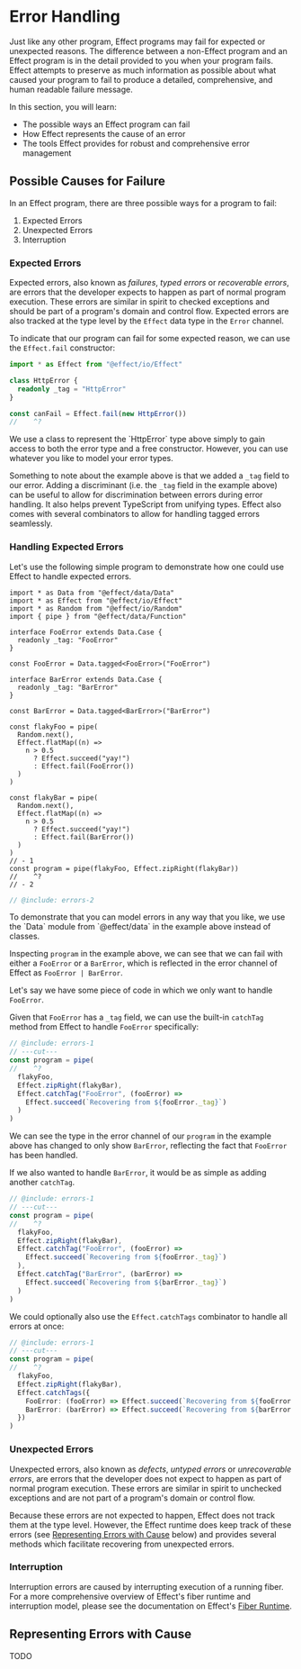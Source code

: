 
# Error Handling

Just like any other program, Effect programs may fail for expected or unexpected reasons. The difference between a non-Effect program and an Effect program is in the detail provided to you when your program fails. Effect attempts to preserve as much information as possible about what caused your program to fail to produce a detailed, comprehensive, and human readable failure message.

In this section, you will learn:

  - The possible ways an Effect program can fail
  - How Effect represents the cause of an error
  - The tools Effect provides for robust and comprehensive error management

## Possible Causes for Failure

In an Effect program, there are three possible ways for a program to fail:

  1. Expected Errors
  2. Unexpected Errors
  3. Interruption

### Expected Errors

Expected errors, also known as _failures_, _typed errors_ or _recoverable errors_, are errors that the developer expects to happen as part of normal program execution. These errors are similar in spirit to checked exceptions and should be part of a program's domain and control flow. Expected errors are also tracked at the type level by the `Effect` data type in the `Error` channel.

To indicate that our program can fail for some expected reason, we can use the `Effect.fail` constructor:

```ts twoslash
import * as Effect from "@effect/io/Effect"

class HttpError {
  readonly _tag = "HttpError"
}

const canFail = Effect.fail(new HttpError())
//    ^?
```

<Callout type="info">
We use a class to represent the `HttpError` type above simply to gain access to both the error type and a free constructor. However, you can use whatever you like to model your error types.
</Callout>

Something to note about the example above is that we added a `_tag` field to our error. Adding a discriminant (i.e. the `_tag` field in the example above) can be useful to allow for discrimination between errors during error handling. It also helps prevent TypeScript from unifying types. Effect also comes with several combinators to allow for handling tagged errors seamlessly.

### Handling Expected Errors

Let's use the following simple program to demonstrate how one could use Effect to handle expected errors.

```twoslash include errors
import * as Data from "@effect/data/Data"
import * as Effect from "@effect/io/Effect"
import * as Random from "@effect/io/Random"
import { pipe } from "@effect/data/Function"

interface FooError extends Data.Case {
  readonly _tag: "FooError"
}

const FooError = Data.tagged<FooError>("FooError")

interface BarError extends Data.Case {
  readonly _tag: "BarError"
}

const BarError = Data.tagged<BarError>("BarError")

const flakyFoo = pipe(
  Random.next(),
  Effect.flatMap((n) =>
    n > 0.5
      ? Effect.succeed("yay!")
      : Effect.fail(FooError())
  )
)

const flakyBar = pipe(
  Random.next(),
  Effect.flatMap((n) =>
    n > 0.5
      ? Effect.succeed("yay!")
      : Effect.fail(BarError())
  )
)
// - 1
const program = pipe(flakyFoo, Effect.zipRight(flakyBar))
//    ^?
// - 2
```

```ts twoslash
// @include: errors-2
```

<Callout type="info">
To demonstrate that you can model errors in any way that you like, we use the `Data` module from `@effect/data` in the example above instead of classes.
</Callout>

Inspecting `program` in the example above, we can see that we can fail with either a `FooError` or a `BarError`, which is reflected in the error channel of Effect as `FooError | BarError`.

Let's say we have some piece of code in which we only want to handle `FooError`.

Given that `FooError` has a `_tag` field, we can use the built-in `catchTag` method from Effect to handle `FooError` specifically:

```ts twoslash
// @include: errors-1
// ---cut---
const program = pipe(
//    ^?
  flakyFoo,
  Effect.zipRight(flakyBar),
  Effect.catchTag("FooError", (fooError) =>
    Effect.succeed(`Recovering from ${fooError._tag}`)
  )
)
```

We can see the type in the error channel of our `program` in the example above has changed to only show `BarError`, reflecting the fact that `FooError` has been handled.

If we also wanted to handle `BarError`, it would be as simple as adding another `catchTag`.

```ts twoslash
// @include: errors-1
// ---cut---
const program = pipe(
//    ^?
  flakyFoo,
  Effect.zipRight(flakyBar),
  Effect.catchTag("FooError", (fooError) =>
    Effect.succeed(`Recovering from ${fooError._tag}`)
  ),
  Effect.catchTag("BarError", (barError) =>
    Effect.succeed(`Recovering from ${barError._tag}`)
  )
)
```

We could optionally also use the `Effect.catchTags` combinator to handle all errors at once:

```ts twoslash
// @include: errors-1
// ---cut---
const program = pipe(
//    ^?
  flakyFoo,
  Effect.zipRight(flakyBar),
  Effect.catchTags({
    FooError: (fooError) => Effect.succeed(`Recovering from ${fooError._tag}`),
    BarError: (barError) => Effect.succeed(`Recovering from ${barError._tag}`)
  })
)
```

### Unexpected Errors

Unexpected errors, also known as _defects_, _untyped errors_ or _unrecoverable errors_, are errors that the developer does not expect to happen as part of normal program execution. These errors are similar in spirit to unchecked exceptions and are not part of a program's domain or control flow.

Because these errors are not expected to happen, Effect does not track them at the type level. However, the Effect runtime does keep track of these errors (see [Representing Errors with Cause](#representing-errors-with-cause) below) and provides several methods which facilitate recovering from unexpected errors.

### Interruption

Interruption errors are caused by interrupting execution of a running fiber. For a more comprehensive overview of Effect's fiber runtime and interruption model, please see the documentation on Effect's [Fiber Runtime](../advanced-concepts/fiber-runtime.mdx).

## Representing Errors with Cause

TODO
